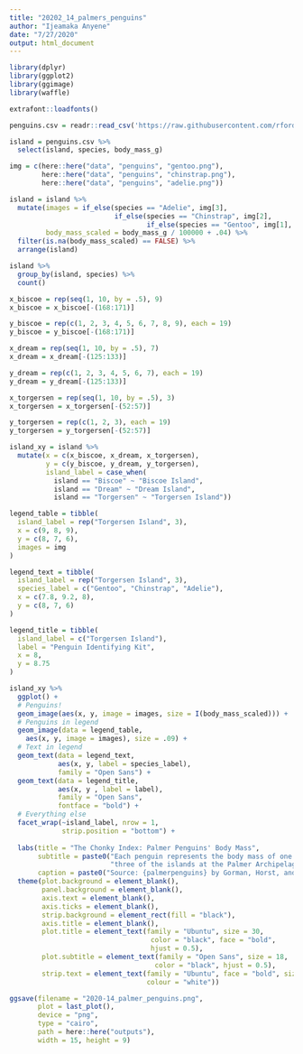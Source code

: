 ```yaml
---
title: "20202_14_palmers_penguins"
author: "Ijeamaka Anyene"
date: "7/27/2020"
output: html_document
---
```


```r
library(dplyr)
library(ggplot2)
library(ggimage)
library(waffle)
```

```r
extrafont::loadfonts()
```

```r
penguins.csv = readr::read_csv('https://raw.githubusercontent.com/rfordatascience/tidytuesday/master/data/2020/2020-07-28/penguins.csv')
```


```r
island = penguins.csv %>%
  select(island, species, body_mass_g)
```

```r
img = c(here::here("data", "penguins", "gentoo.png"),
        here::here("data", "penguins", "chinstrap.png"),
        here::here("data", "penguins", "adelie.png"))
```

```r
island = island %>%
  mutate(images = if_else(species == "Adelie", img[3],
                          if_else(species == "Chinstrap", img[2],
                                  if_else(species == "Gentoo", img[1], ""))),
         body_mass_scaled = body_mass_g / 100000 + .04) %>%
  filter(is.na(body_mass_scaled) == FALSE) %>%
  arrange(island)

```

```r
island %>%
  group_by(island, species) %>%
  count()

```

```r
x_biscoe = rep(seq(1, 10, by = .5), 9)
x_biscoe = x_biscoe[-(168:171)]

y_biscoe = rep(c(1, 2, 3, 4, 5, 6, 7, 8, 9), each = 19)
y_biscoe = y_biscoe[-(168:171)]
```

```r
x_dream = rep(seq(1, 10, by = .5), 7)
x_dream = x_dream[-(125:133)]

y_dream = rep(c(1, 2, 3, 4, 5, 6, 7), each = 19)
y_dream = y_dream[-(125:133)]
```

```r
x_torgersen = rep(seq(1, 10, by = .5), 3)
x_torgersen = x_torgersen[-(52:57)]

y_torgersen = rep(c(1, 2, 3), each = 19)
y_torgersen = y_torgersen[-(52:57)]
```

```r
island_xy = island %>%
  mutate(x = c(x_biscoe, x_dream, x_torgersen),
         y = c(y_biscoe, y_dream, y_torgersen),
         island_label = case_when(
           island == "Biscoe" ~ "Biscoe Island",
           island == "Dream" ~ "Dream Island",
           island == "Torgersen" ~ "Torgersen Island"))
```


```r
legend_table = tibble(
  island_label = rep("Torgersen Island", 3),
  x = c(9, 8, 9),
  y = c(8, 7, 6),
  images = img
)

legend_text = tibble(
  island_label = rep("Torgersen Island", 3),
  species_label = c("Gentoo", "Chinstrap", "Adelie"),
  x = c(7.8, 9.2, 8),
  y = c(8, 7, 6)
)

legend_title = tibble(
  island_label = c("Torgersen Island"),
  label = "Penguin Identifying Kit",
  x = 8,
  y = 8.75
)


```

```r
island_xy %>%
  ggplot() +
  # Penguins!
  geom_image(aes(x, y, image = images, size = I(body_mass_scaled))) +
  # Penguins in legend
  geom_image(data = legend_table,
    aes(x, y, image = images), size = .09) +
  # Text in legend
  geom_text(data = legend_text,
            aes(x, y, label = species_label),
            family = "Open Sans") +
  geom_text(data = legend_title,
            aes(x, y , label = label),
            family = "Open Sans",
            fontface = "bold") +
  # Everything else
  facet_wrap(~island_label, nrow = 1, 
             strip.position = "bottom") +
  
  labs(title = "The Chonky Index: Palmer Penguins' Body Mass",
       subtitle = paste0("Each penguin represents the body mass of one the 342 Palmer penguins studied across\n", 
                         "three of the islands at the Palmer Archipelago in Antarctica.\n"),
       caption = paste0("Source: {palmerpenguins} by Gorman, Horst, and Hill | Visualization by @ijeamaka_a | Artwork by @allison_horst")) +
  theme(plot.background = element_blank(),
        panel.background = element_blank(),
        axis.text = element_blank(),
        axis.ticks = element_blank(),
        strip.background = element_rect(fill = "black"),
        axis.title = element_blank(),
        plot.title = element_text(family = "Ubuntu", size = 30,
                                   color = "black", face = "bold",
                                   hjust = 0.5),
        plot.subtitle = element_text(family = "Open Sans", size = 18,
                                    color = "black", hjust = 0.5),
        strip.text = element_text(family = "Ubuntu", face = "bold", size = 16,
                                  colour = "white"))

```





```r
ggsave(filename = "2020-14_palmer_penguins.png", 
       plot = last_plot(), 
       device = "png",
       type = "cairo",
       path = here::here("outputs"), 
       width = 15, height = 9)

```